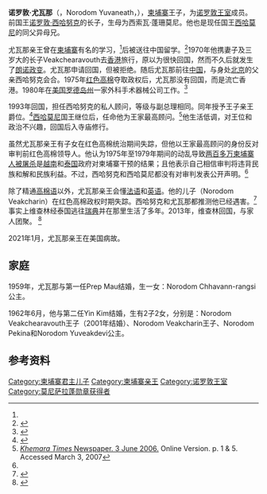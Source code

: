 {{infobox royalty
|name=诺罗敦·尤瓦那
|birth_date={{birth date|1943|10|17}}
|birth_place= {{flag|French Indochina}}[[柬埔寨保护国|柬埔寨保护国]][[金邊|金邊]]
|death_date =  {{death date and age|2021|1|13|1943|10|17|df=y}}
|death_place = {{USA}}[[康乃狄克州|康乃狄克州]][[布蘭福德_(康乃狄克州)|布蘭福德]]
|image=Norodom_Yuvaneath.JPG
|spouse=Prep Mau<br>Tea Kim Yin
|issue=Norodom Chhavann-rangsi<br>Norodom Yuveakduri<br>Norodom Veakchearavouth<br>Norodom Ekcharin<br>Norodom Pekina<br>Norodom Yuveakdevi 
|mother=西索瓦·蓬珊莫尼
|father=[[诺罗敦·西哈努克|诺罗敦·西哈努克]]
}}

'''诺罗敦·尤瓦那'''（{{lang-km|នរោត្តម យុវនាថ}}，Norodom Yuvaneath，{{bd|1943年|10月17日|2021年|1月13日|catIdx=Norodom}}），[[柬埔寨|柬埔寨]]王子，为[[诺罗敦王室|诺罗敦王室]]成员。前国王[[诺罗敦·西哈努克|诺罗敦·西哈努克]]的长子，生母为西索瓦·蓬珊莫尼。他也是现任国王[[诺罗敦·西哈莫尼|西哈莫尼]]的同父异母兄。

尤瓦那亲王曾在[[柬埔寨|柬埔寨]]有名的{{link-en|西索瓦公立学校|Lycée Sisowath}}学习，<ref name="royalark19"/>后被送往中国留学。<ref>{{Cite web |url=http://www.wenming.cn/jwmsxf_294/lyjt/201011/t20101127_21201.shtml |title=礼仪漫谈：邓颖超与夫人外交（上） |accessdate=2019-06-28 |archive-date=2020-02-02 |archive-url=https://web.archive.org/web/20200202041518/http://www.wenming.cn/jwmsxf_294/lyjt/201011/t20101127_21201.shtml |dead-url=no }}</ref>1970年他携妻子及三岁大的长子Veakchearavouth去[[香港|香港]]旅行，原以为很快回国，然而不久后就发生了[[朗诺政变|朗诺政变]]。尤瓦那申请回国，但被拒绝。随后尤瓦那前往[[中华人民共和国|中国]]，与身处[[北京|北京]]的父亲西哈努克会合。1975年[[红色高棉|红色高棉]]夺取政权后，尤瓦那没有回国，而是流亡香港。1980年在[[美国|美国]][[罗德岛州|罗德岛州]]一家外科手术器械公司工作。<ref name="royalark19">{{Cite web |url=http://www.royalark.net/Cambodia/camboa19.htm |title=Royalark CAMBOA19 |accessdate=2019-06-25 |archive-date=2019-06-13 |archive-url=https://web.archive.org/web/20190613123149/http://www.royalark.net/Cambodia/camboa19.htm |dead-url=no }}</ref>

1993年回国，担任西哈努克的私人顾问，等级与副总理相同。同年授予王子亲王爵位。<ref>{{Cite web |url=http://www.norodomsihanouk.info/royal_family/yvne.htm |title=Yuvaneath's Official Biography |access-date=2019-06-25 |archive-url=https://web.archive.org/web/20070221183258/http://www.norodomsihanouk.info/royal_family/yvne.htm |archive-date=2007-02-21 |dead-url=yes }}</ref>[[诺罗敦·西哈莫尼|西哈莫尼]]国王继位后，任命他为王家最高顾问。<ref name="KMRATMS">[http://khemaratimes.com/printedition/49-web.pdf ''Khemara Times'' Newspaper. 3 June 2006.] {{Wayback|url=http://khemaratimes.com/printedition/49-web.pdf |date=20070929122028 }} Online Version. p. 1 & 5. Accessed March 3, 2007</ref>他生活低调，对王位和政治不兴趣，回国后入寺庙修行。

虽然尤瓦那亲王有子女在红色高棉统治期间失踪，但他以王家最高顾问的身份反对审判前红色高棉领导人。他认为1975年至1979年期间的动乱导致[[红色高棉大屠杀|两百多万柬埔寨人被屠杀]]是[[越南|越南]]和[[泰国|泰国]]政府对柬埔寨干预的结果；且他表示自己相信审判将违背民族和解和民族利益。不过，西哈努克和西哈莫尼都没有对审判发表公开声明。<ref name="KMRATMS" />

除了精通[[高棉语|高棉语]]以外，尤瓦那亲王会懂[[法语|法语]]和[[英语|英语]]。他的儿子{{link-en|诺罗敦·维查林|Norodom Ekcharin}}（Norodom Veakcharin）在红色高棉政权时期失踪。西哈努克和尤瓦那都推测他已经遇害。<ref>{{Cite web |url=http://geneall.net/en/name/2129880/norodom-veakcharin-prince-of-cambodia/, |title=Norodom Veakcharin, prince of Cambodia |accessdate=2019-06-25 |archive-date=2019-07-01 |archive-url=https://web.archive.org/web/20190701103023/https://geneall.net/en/name/2129880/norodom-veakcharin-prince-of-cambodia/,/ |dead-url=no }}</ref>事实上维查林经泰国逃往[[瑞典|瑞典]]并在那里生活了多年。2013年，维查林回国，与家人团聚。 <ref name="Jeldres">{{Cite web |url=https://www.phnompenhpost.com/post-life-arts-culture/updated-edition-provides-insight-lives-and-lineage-cambodias-royals |title=Updated edition provides insight into lives and lineage of Cambodia’s royals |accessdate=2019-06-25 |archive-date=2019-07-01 |archive-url=https://web.archive.org/web/20190701102954/https://www.phnompenhpost.com/post-life-arts-culture/updated-edition-provides-insight-lives-and-lineage-cambodias-royals |dead-url=no }}</ref>

2021年1月，尤瓦那亲王在美国病故。

== 家庭 ==
1959年，尤瓦那与第一任Prep Mau结婚，生一女：Norodom Chhavann-rangsi公主。

1962年6月，他与第二任Yin Kim结婚，生有2子2女，分别是：Norodom Veakchearavouth王子（2001年结婚）、Norodom Veakcharin王子、Norodom Pekina和Norodom Yuveakdevi公主。

==参考资料==
{{reflist}}

[[Category:柬埔寨君主儿子|Category:柬埔寨君主儿子]]
[[Category:柬埔寨亲王|Category:柬埔寨亲王]]
[[Category:诺罗敦王室|Category:诺罗敦王室]]
[[Category:莫尼萨拉蓬勋章获得者|Category:莫尼萨拉蓬勋章获得者]]